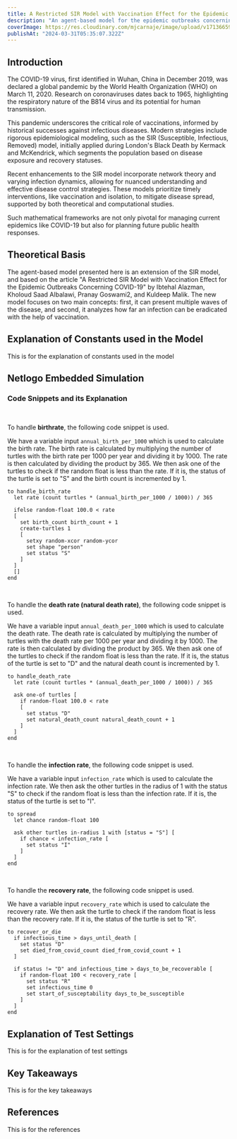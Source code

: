 ```yaml
---
title: A Restricted SIR Model with Vaccination Effect for the Epidemic Outbreaks Concerning COVID-19 - Agent-Based Modeling
description: "An agent-based model for the epidemic outbreaks concerning COVID-19. he new model focuses on two main concepts: first, it can present multiple waves of the disease, and second, it analyzes how far an infection can be eradicated with the help of vaccination."
coverImage: https://res.cloudinary.com/mjcarnaje/image/upload/v1713665992/wiuijpvbjtlgz8nwixu1.png
publishAt: "2024-03-31T05:35:07.322Z"
---
```



## Introduction

The COVID-19 virus, first identified in Wuhan, China in December 2019, was declared a global pandemic by the World Health Organization (WHO) on March 11, 2020. Research on coronaviruses dates back to 1965, highlighting the respiratory nature of the B814 virus and its potential for human transmission.

This pandemic underscores the critical role of vaccinations, informed by historical successes against infectious diseases. Modern strategies include rigorous epidemiological modeling, such as the SIR (Susceptible, Infectious, Removed) model, initially applied during London's Black Death by Kermack and McKendrick, which segments the population based on disease exposure and recovery statuses.

Recent enhancements to the SIR model incorporate network theory and varying infection dynamics, allowing for nuanced understanding and effective disease control strategies. These models prioritize timely interventions, like vaccination and isolation, to mitigate disease spread, supported by both theoretical and computational studies.

Such mathematical frameworks are not only pivotal for managing current epidemics like COVID-19 but also for planning future public health responses.

## Theoretical Basis

The agent-based model presented here is an extension of the SIR model, and based on the article "A Restricted SIR Model with Vaccination Effect for the Epidemic Outbreaks Concerning COVID-19" by Ibtehal Alazman, Kholoud Saad Albalawi, Pranay Goswami2, and Kuldeep Malik. The new model focuses on two main concepts: first, it can present multiple waves of the disease, and second, it analyzes how far an infection can be eradicated with the help of vaccination.

## Explanation of Constants used in the Model

This is for the explanation of constants used in the model

## Netlogo Embedded Simulation

<NetLogoSimulation />

### Code Snippets and its Explanation

<br />

To handle **birthrate**, the following code snippet is used.

We have a variable input `annual_birth_per_1000` which is used to calculate the birth rate. The birth rate is calculated by multiplying the number of turtles with the birth rate per 1000 per year and dividing it by 1000. The rate is then calculated by dividing the product by 365. We then ask one of the turtles to check if the random float is less than the rate. If it is, the status of the turtle is set to "S" and the birth count is incremented by 1.

```
to handle_birth_rate
  let rate (count turtles * (annual_birth_per_1000 / 1000)) / 365

  ifelse random-float 100.0 < rate
  [
    set birth_count birth_count + 1
    create-turtles 1
    [
      setxy random-xcor random-ycor
      set shape "person"
      set status "S"
    ]
  ]
  []
end
```

<br />

To handle the **death rate (natural death rate)**, the following code snippet is used.

We have a variable input `annual_death_per_1000` which is used to calculate the death rate. The death rate is calculated by multiplying the number of turtles with the death rate per 1000 per year and dividing it by 1000. The rate is then calculated by dividing the product by 365. We then ask one of the turtles to check if the random float is less than the rate. If it is, the status of the turtle is set to "D" and the natural death count is incremented by 1.

```
to handle_death_rate
  let rate (count turtles * (annual_death_per_1000 / 1000)) / 365

  ask one-of turtles [
    if random-float 100.0 < rate
    [
      set status "D"
      set natural_death_count natural_death_count + 1
    ]
  ]
end
```

<br />

To handle the **infection rate**, the following code snippet is used.

We have a variable input `infection_rate` which is used to calculate the infection rate. We then ask the other turtles in the radius of 1 with the status "S" to check if the random float is less than the infection rate. If it is, the status of the turtle is set to "I".

```
to spread
  let chance random-float 100

  ask other turtles in-radius 1 with [status = "S"] [
    if chance < infection_rate [
      set status "I"
    ]
  ]
end
```

<br />

To handle the **recovery rate**, the following code snippet is used.

We have a variable input `recovery_rate` which is used to calculate the recovery rate. We then ask the turtle to check if the random float is less than the recovery rate. If it is, the status of the turtle is set to "R".

```
to recover_or_die
  if infectious_time > days_until_death [
    set status "D"
    set died_from_covid_count died_from_covid_count + 1
  ]

  if status != "D" and infectious_time > days_to_be_recoverable [
    if random-float 100 < recovery_rate [
      set status "R"
      set infectious_time 0
      set start_of_susceptability days_to_be_susceptible
    ]
  ]
end
```

## Explanation of Test Settings

This is for the explanation of test settings

## Key Takeaways

This is for the key takeaways

## References

This is for the references

```

```
